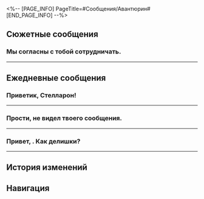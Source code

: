 <%-- [PAGE_INFO]
PageTitle=#Сообщения/Авантюрин#
[END_PAGE_INFO] --%>
{{Сообщение Инфобокс
|id          = 1304
|Изображение = Персонаж Авантюрин Иконка.png
|Тип         = Персонаж
|Отправитель = Авантюрин
|ПодписьСоо  = Делаю Прыжки за вас. Надёжно.
|Фракция     = Корпорация межзвёздного мира
}}

==Сюжетные сообщения==
===Мы согласны с тобой сотрудничать.===
{{Сообщения
|условие_получения = 
|текст =
:{Выбор} Мы согласны.
:'''(Первопроходец):''' Мы согласны с тобой сотрудничать.
:'''Авантюрин:''' О, как здорово. Не ожидал, что вы так быстро согласитесь.
:'''Авантюрин:''' Теперь мы в одной лодке.
:'''Авантюрин:''' Вот небольшой подарок! Надеюсь, мы сработаемся.
:{{Диалог|Предупреждение}} [Перевод] 100 000 кредитов
:{Выбор} Огромное спасибо!
::'''(Первопроходец):''' Спасибо-спасибо.
::'''(Первопроходец):''' Очень щедро, спасибо.
:{Выбор} Не стоило так тратиться.
::'''(Первопроходец):''' Не стоило так тратиться.
::'''(Первопроходец):''' На этот раз я приму подарок, но больше так не делай.
:{Выбор} И это всё?
::'''(Первопроходец):''' И это всё?
::'''(Первопроходец):''' Маловато будет. Давай ещё столько же, богатей. Покажи, на что ты способен!
:'''Авантюрин:''' Ой, я промахнулся просто.
:'''Авантюрин:''' Вот ещё добавлю, на удачу.
:{{Диалог|Предупреждение}} [Перевод] 100 000 кредитов
:'''Авантюрин:''' Как я и думал, Семья решила скрыть эту историю с Зарянкой. Так что пусть это останется между нами.
:'''Авантюрин:''' А вот насчёт второго убийства... Зависит от того, какие отговорки они для вас подготовили.
:'''Авантюрин:''' До встречи, и надеюсь, что вы достойно покажете себя!
}}
----

==Ежедневные сообщения==
===Приветик, {{MC|ж=госпожа|м=господин}} Стелларон!===
{{Сообщения
|условие_получения = 
|текст=
:'''Авантюрин:''' Приветик, {{MC|ж=госпожа|м=господин}} Стелларон!
:{Выбор} Что-о-о? Как это ты мне пишешь??
::'''(Первопроходец):''' Что-о-о? Как это ты мне пишешь??
:{Выбор} Ты ещё жив?
::'''(Первопроходец):''' Ты ещё жив?
:'''Авантюрин:''' Как жаль, что не смогу прочитать твой ответ.
:'''Авантюрин:''' Это отложенные сообщения.
:'''Авантюрин:''' Когда ты получишь их, наши разногласия наверняка сгладятся.
:'''Авантюрин:''' Если всё будет хорошо, то мы ещё встретимся.
:'''Авантюрин:''' Но кто знает... Мне тоже не всегда везёт.
:'''Авантюрин:''' Прощай, друг мой. Авантюрин выражает тебе огромную благодарность и высочайшее уважение.
:'''Авантюрин:''' Приятного тебе путешествия.
:{Выбор} До скорой встречи.
::'''(Первопроходец):''' До скорой встречи. Надеюсь, увидимся ещё.
:{Выбор} Рассчитаемся, когда вернёшься.
::'''(Первопроходец):''' Рассчитаемся, когда вернёшься.
:{Выбор} Даже не думай возвращаться.
::'''(Первопроходец):''' Даже не думай возвращаться.
:{{Диалог|Предупреждение}} Ошибка отправки сообщения.
:{{Диалог|Предупреждение}} Пользователь в настоящее время недоступен. Попробуйте позднее.
}}
----

===Прости, не видел твоего сообщения.===
{{Сообщения
|условие_получения = 
|текст=
:'''Авантюрин:''' Прости, не видел твоего сообщения.
:'''Авантюрин:''' Моя миссия на Пенаконии выполнена. Наконец могу и смартфон достать.
:'''Авантюрин:''' Как будто за решёткой побывал.
:{Выбор} Хорошо, что ты в порядке.
::'''(Первопроходец):''' Ты в порядке, и хорошо.
::'''Авантюрин:''' Ха-ха, мило с твоей стороны.
:{Выбор} Ты куда делся?
::'''(Первопроходец):''' Ты куда делся?
::'''Авантюрин:''' Долго печатать, как-нибудь расскажу.
:{Выбор} Тогда бывай.
::'''(Первопроходец):''' Тогда бывай. Будем считать, что всё закончилось.
::'''Авантюрин:''' Ха-ха, узнаю тебя.
:'''Авантюрин:''' Раз уж нечем заняться, не сыграть ли нам в кости, чтобы чувства не притупились?
:'''Авантюрин:''' Если выбросишь не меньше, чем я, расскажу тебе, что случилось после заварушки в кинотеатре.
:{Выбор} Ладно, бросай.
::'''(Первопроходец):''' Ладно, бросай.
::'''Авантюрин:''' Начнём.
::{{Диалог|Предупреждение}} Пользователь Авантюрин выбрасывает 3
::'''Авантюрин:''' Твоя очередь. У тебя хорошие шансы.
::{Выбор} Небрежно бросить кости.
:::'''(Первопроходец):''' Ну и ладно.
:::{{Диалог|Предупреждение}} Пользователь (Первопроходец) выбрасывает 2
:::'''Авантюрин:''' Хочешь бросить ещё раз? Правилами не запрещено.
:::{Выбор} Бросить ещё раз.
:::'''(Первопроходец):''' Тогда ещё раз.
:::{{Диалог|Предупреждение}} Пользователь (Первопроходец) выбрасывает 6
:::'''(Первопроходец):''' Рассказывай.
:::'''Авантюрин:''' Повезло тебе.
::{Выбор} Яростно бросить кости.
:::'''(Первопроходец):''' Больше хочу!
:::{{Диалог|Предупреждение}} Пользователь (Первопроходец) выбрасывает 4
:::'''(Первопроходец):''' Больше, чем у тебя. Рассказывай.
::'''Авантюрин:''' Приняв удар клинка эманатора, я вошёл в неизвестную мне бескрайнюю реку.
::'''Авантюрин:''' Мне показалось, что я дошёл до края своей жизни.
::'''Авантюрин:''' Но... как видишь, к моей радости, я всё ещё жив.
::{{Диалог|Предупреждение}} Пользователь Авантюрин выбрасывает 1
::'''Авантюрин:''' Теперь ты.
::{Выбор} Небрежно бросить кости.
:::'''(Первопроходец):''' Кажется, удача на моей стороне.
:::{{Диалог|Предупреждение}} Пользователь (Первопроходец) выбрасывает 5
:::'''(Первопроходец):''' А дальше?
::{Выбор} Яростно бросить кости.
:::'''(Первопроходец):''' Победа моя!
:::{{Диалог|Предупреждение}} Пользователь (Первопроходец) выбрасывает 6
:::'''(Первопроходец):''' А что потом?
::'''Авантюрин:''' Когда вам открылись подводные тайны Пенаконии, я тоже погрузился в первозданные грёзы. Опорный камень Сохранения, что защищал меня от Небытия, раздробился на мелкие кусочки.
::'''Авантюрин:''' К счастью, я встретил Рыцаря Красоты, который меня спас.
::{{Диалог|Предупреждение}} Пользователь Авантюрин выбрасывает 1
::'''Авантюрин:''' Бросай. Правила есть правила.
::{Выбор} Небрежно бросить кости.
:::'''(Первопроходец):''' Ничего сложного.
:::{{Диалог|Предупреждение}} Пользователь (Первопроходец) выбрасывает 2
:::'''Авантюрин:''' А тебе везёт.
::{Выбор} Яростно бросить кости.
:::'''(Первопроходец):''' Дальше рассказывай.
:::{{Диалог|Предупреждение}} Пользователь (Первопроходец) выбрасывает 6
:::'''Авантюрин:''' Молодчина.
::'''Авантюрин:''' А дальше вы раскрыли всю правду. Топаз и Яшма взяли на себя все дела на Пенаконии, а я начал наслаждаться отпуском.
::'''Авантюрин:''' Ох, в последнее время постоянно снятся кошмары, просыпаюсь в холодном поту.
::'''Авантюрин:''' Повезло ещё, что КММ отправила Доктора Хаоса. После осмотра мне полегчало.
::'''Авантюрин:''' Вот и всё. Это твоё везение из меня вытянуло историю целиком.
::{Выбор} Ты нарочно?
:::'''(Первопроходец):''' Я {{MC|ж=знала|м=знал}}, что ты поддаёшься. Не стыдно?
::{Выбор} Нравится тебе проигрывать?
:::'''(Первопроходец):''' Нравится тебе проигрывать? Опять меня одурачил.
::'''Авантюрин:''' В мире грёз народу полно, а друзей мало. Приходится что-то придумывать.
::'''Авантюрин:''' Спасибо за компанию. Надеюсь, не сильно отвлёк.
:{Выбор} Да ну.
::'''(Первопроходец):''' Да ну.
::'''Авантюрин:''' Жаль. Я думал, тебе понравится.
::'''Авантюрин:''' Ну и ладно, не так уж и важно.
:'''Авантюрин:''' Пойду поищу развлечений где-нибудь ещё. До встречи.
}}
----

===Привет, {{MC|ж=подруга|м=друг}}. Как делишки?===
{{Сообщения
|условие_получения = 
|текст=
:'''Авантюрин:''' Привет, {{MC|ж=подруга|м=друг}}. Как делишки?
:'''Авантюрин:''' На Пенаконии открылась новая лавка - «Космическая суперзвезда», я зашёл поглазеть.
:'''Авантюрин:''' Здесь столько всего интересного.
:{Выбор} А? Хочешь мне что-то купить?
::'''(Первопроходец):''' А? Хочешь мне что-то купить?
::'''Авантюрин:''' Хотелось бы сначала узнать, что тебе нравится.
::'''Авантюрин:''' В «Космическую суперзвезду» стекаются сокровища со всей вселенной. Каждый товар от лучших дизайнеров.
::'''Авантюрин:''' И что самое важное - все они безупречны и сделаны из высококачественных материалов. Настоящие находки.
::'''Авантюрин:''' Вот, например, пижамы из коллекции «Горизонт»: они сделаны из особого материала, который охлаждает летом и согревает зимой. Очень удобно.
::'''Авантюрин:''' Пижама прекрасно снимает усталость после долгой дороги.
::'''Авантюрин:''' Или же перламутровые перчатки из коллекции «Алмаз ночи», последняя работа дизайнера Ван Джага. Всего во вселенной было выпущено девяносто пар, и все они были распроданы. Они идеально подходят для банкетов и других особых мероприятий.
::'''Авантюрин:''' Такие, конечно, сгодятся и для дальних путешествий, ведь они красивые и притягивают взгляды.
::'''Авантюрин:''' А плащ из коллекции «Беспилотник» - просто непреходящая классика!
::'''Авантюрин:''' И вот ты стоишь в этом плаще на краю обрыва, космический шторм, завывая, треплет подол... Именно из-за этой сцены поколение Безымянных и тех, кто хотят присоединиться к ним, выбирали «Беспилотник».
::'''Авантюрин:''' Так что тебе взять?
::'''Авантюрин:''' Я иду на кассу. Как раз всё вместе и куплю.
::{Выбор} Давай что-то одно.
:::'''(Первопроходец):''' Ну давай что-то одно.
:::{Выбор} Пижаму.
::::'''(Первопроходец):''' Мне пижаму из коллекции «Горизонт».
::::'''Авантюрин:''' Купил.
::::'''Авантюрин:''' Скажу, чтобы тебе отправили.
::::'''Авантюрин:''' Пусть в долгие космические ночи тебе снятся прекрасные сны.
:::{Выбор} Перчатки.
::::'''(Первопроходец):''' Мне перчатки из коллекции «Алмаз ночи».
::::'''Авантюрин:''' Купил.
::::'''Авантюрин:''' Скажу, чтобы тебе отправили.
::::'''Авантюрин:''' Пусть теперь все смотрят на тебя в восхищении.
:::{Выбор} Плащ.
::::'''(Первопроходец):''' Мне плащ из коллекции «Беспилотник».
::::'''Авантюрин:''' Купил.
::::'''Авантюрин:''' Скажу, чтобы тебе отправили.
::::'''Авантюрин:''' Уверен, ты будешь круто в нём выглядеть. Не забудь отправить мне фото.
::{Выбор} Я всё хочу.
:::'''(Первопроходец):''' Я всё хочу.
:::'''Авантюрин:''' Так и надо! Все свои!
:::'''Авантюрин:''' Купил.
:::'''Авантюрин:''' Это всё пригодится тебе в путешествиях.
::{Выбор} Мне ничего не надо.
:::'''(Первопроходец):''' Мне ничего не надо.
:::'''Авантюрин:''' Жаль... Я уже всё купил.
:::'''Авантюрин:''' Если передумаешь - скажи.
:{Выбор} Не интересно. Пока.
::'''(Первопроходец):''' А я тут причём? Меня такое не интересует.
::'''Авантюрин:''' Ясно.
::'''Авантюрин:''' Если получится, давай как-нибудь вместе сходим. Это весело.
::'''Авантюрин:''' Больше не буду тебя отвлекать.
::'''Авантюрин:''' [[Файл:Стикер ГПП 07 Пом-Пом 03.png|80px]]
}}
----

==История изменений==
{{История изменений|3.5}}

==Навигация==
{{Сообщения Навбокс}}